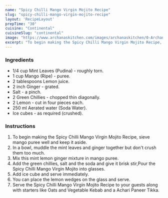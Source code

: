 ---
name: "Spicy Chilli Mango Virgin Mojito Recipe"
slug: "spicy-chilli-mango-virgin-mojito-recipe"
layout: 'RecipeLayout'
prepTime: "30"
cuisine: "Continental"
cuisineSlug: "continental"
image: "https://www.archanaskitchen.com/images/archanaskitchen/0-Archanas-Kitchen-Recipes/2018/Mango_Ginger_Virgin_Mojito_Recipe_With_Bisleri_Fonzo_-42.jpg"
excerpt: "To begin making the Spicy Chilli Mango Virgin Mojito Recipe, sieve mango puree well and keep it aside"
---

### Ingredients

- 1/4 cup Mint Leaves (Pudina) - roughly torn.
- 1 cup Mango (Ripe) - puree.
- 2 tablespoons Lemon juice.
- 2 inch Ginger - grated.
- Salt - a pinch.
- 2 Green Chillies - chopped thin diagonally.
- 2 Lemon - cut in four pieces each.
- 250 ml Aerated water (Soda Water).
- Ice cubes - as required (crushed).

### Instructions

1. To begin making the Spicy Chilli Mango Virgin Mojito Recipe, sieve mango puree well and keep it aside.
1. In a bowl, muddle the mint leaves and ginger together but don't crush them too much.
1. Mix this mint lemon ginger mixture in mango puree.
1. Add the green chillies, salt and the soda and give it brisk stir,Pour the Spicy Chilli Mango Virgin Mojito into glasses.
1. Add ice cube and serve immediately.
1. You can place the lemon wedges on the glass and serve.
1. Serve the Spicy Chilli Mango Virgin Mojito Recipe to your guests along with starters like  Oats and Vegetable Kebab and a Achari Paneer Tikka.
